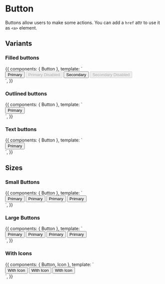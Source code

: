   

<Meta title="Components/Buttons" component={Button} />

# Button

Buttons allow users to make some actions. You can add a `href` attr to use it as `<a>` element.

## Variants

### Filled buttons

<Canvas>
  <Story name="Filled" parameters={{ decorators: [withA11y] }} inline={true}>
    {{
      components: { Button },
      template: `
        <div class="row-items">
          <Button :isLoading="isLoading" color="primary">Primary</Button>
          <Button :isLoading="isLoading" color="primary" disabled>Primary Disabled</Button>
          <Button :isLoading="isLoading" color="secondary">Secondary</Button>
          <Button :isLoading="isLoading" color="secondary" disabled>Secondary Disabled</Button>
        </div>
      `,
    }}
  </Story>
</Canvas>

### Outlined buttons

<Canvas>
  <Story name="Outlined" parameters={{ decorators: [withA11y] }} inline={true}>
    {{
      components: { Button },
      template: `
        <div class="row-items">
          <Button :isLoading="isLoading" color="primary" variant="outlined">Primary</Button>
        </div>
      `,
    }}
  </Story>
</Canvas>

### Text buttons

<Canvas>
  <Story name="Text" parameters={{ decorators: [withA11y] }} inline={true}>
    {{
      components: { Button },
      template: `
        <div class="row-items">
          <Button :isLoading="isLoading" color="primary" variant="text">Primary</Button>
        </div>
      `,
    }}
  </Story>
</Canvas>

## Sizes

### Small Buttons
<Canvas>
  <Story name="Small" parameters={{ decorators: [withA11y] }} inline={true}>
    {{
      components: { Button },
      template: `
          <div class="row-items">
            <Button :isLoading="isLoading" size="small" color="primary">Primary</Button>
            <Button :isLoading="isLoading" size="small" color="secondary">Primary</Button>
            <Button :isLoading="isLoading" variant="outlined" size="small" color="primary">Primary</Button>
            <Button :isLoading="isLoading" variant="text" size="small" color="primary">Primary</Button>
          </div>
      `,
    }}
  </Story>
</Canvas>

### Large Buttons
<Canvas>
  <Story name="Large" parameters={{ decorators: [withA11y] }} inline={true}>
    {{
      components: { Button },
      template: `
          <div class="row-items">
            <Button :isLoading="isLoading" size="large" color="primary">Primary</Button>
            <Button :isLoading="isLoading" size="large" color="secondary">Primary</Button>
            <Button :isLoading="isLoading" variant="outlined" size="large" color="primary">Primary</Button>
            <Button :isLoading="isLoading" variant="text" size="large" color="primary">Primary</Button>
          </div>
      `,
    }}
  </Story>
</Canvas>

### With Icons
<Canvas>
  <Story name="Icons" parameters={{ decorators: [withA11y] }} inline={true}>
    {{
      components: { Button, Icon },
      template: `
          <div class="row-items">
            <Button :isLoading="isLoading" size="large" color="primary">
              <template v-slot:startIcon>
                <Icon icon="backup"/>
              </template>
              With Icon
            </Button>
            <Button :isLoading="isLoading" size="large" color="primary" variant="outlined">
              <template v-slot:startIcon>
                <Icon icon="backup"/>
              </template>
              With Icon
            </Button>
            <Button :isLoading="isLoading" size="large" color="secondary">
              <template v-slot:startIcon>
                <Icon icon="backup"/>
              </template>
              With Icon
            </Button>
          </div>
      `,
    }}
  </Story>
</Canvas>